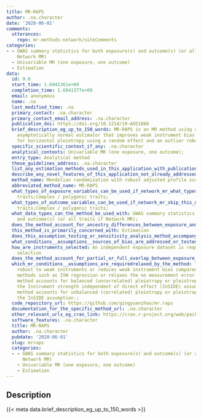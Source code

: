 ```yaml
---
title: MR-RAPS
author: .na.character
date: '2020-06-01'
comments:
  utterances:
    repo: mr-methods-network/siteComments
categories:
- - GWAS summary statistics for both exposure(s) and outcome(s) (or all traits if
    Network MR)
  - Univariable MR (one exposure, one outcome)
  - Estimation
data:
  id: 9.0
  start_time: 1.6941361e+09
  completion_time: 1.6941377e+09
  email: anonymous
  name: .na
  last_modified_time: .na
  primary_contact: .na.character
  primary_contact_email_address: .na.character
  publication_doi: https://doi.org/10.1214/19-AOS1866
  brief_description_eg_up_to_150_words: MR-RAPS is an MR method using a consistent
    asymptotically normal estimator that improves weak instrument bias and accounts
    for horizontal pleiotropy using a random effect and an outlier robust loss function
  specific_scientific_context_if_any: .na.character
  analytical_contexts: Univariable MR (one exposure, one outcome);
  entry_type: Analytical method
  these_guidelines_address: .na.character
  list_any_estimation_methods_used_in_this_application_with_publication_and_software_references: .na.character
  describe_any_novel_features_of_this_application_not_already_addressed: .na.character
  method_name: Mendelian randomization with robust adjusted profile score
  abbreviated_method_name: MR-RAPS
  what_types_of_exposure_variables_can_be_used_if_network_mr_what_types_of_traits_can_be_used: Quantitative/continuous;Binary;Molecular
    traits;Complex / polygenic traits;
  what_types_of_outcome_variables_can_be_used_if_network_mr_skip_this_question: Quantitative/continuous;Binary;Molecular
    traits;Complex / polygenic traits;
  what_data_types_can_the_method_be_used_with: GWAS summary statistics for both exposure(s)
    and outcome(s) (or all traits if Network MR);
  does_the_method_account_for_ancestry_differences_between_exposure_and_outcome_samples_or_between_samples_for_multiple_traits: 'No'
  this_method_is_primarily_concerned_with: Estimation
  does_this_assumption_testing_or_sensitivity_analysis_method_accompany_a_specific_estimation_method: .na.character
  what_conditions__assumptions__sources_of_bias_are_addressed_or_tested_for_by_this_method: .na.character
  how_are_instruments_selected: An independent exposure dataset is required for instrument
    selection
  does_the_method_account_for_partial_or_full_overlap_between_exposure_and_outcome_samples_or_between_samples_for_multiple_traits: 'Yes'
  which_mr_conditions__assumptions_are_requiredrelaxed_by_the_method: The method is
    robust to weak instruments or reduces weak instrument bias compared to traditional
    methods such as IVW regression or relaxes the no measurement error (NOME) assumption.;The
    method accounts for balanced (uncorrelated) pleiotropy or pleiotropy that meets
    the Instrument strength independent of direct effect (InSIDE) assumption. ;The
    method accounts for unbalanced (correlated) pleiotropy or pleiotropy that violates
    the InSIDE assumption.;
  code_repository_url: https://github.com/qingyuanzhao/mr.raps
  documentation_for_the_specific_method_url: .na.character
  other_relevant_urls_eg_cran_link: https://cran.r-project.org/web/packages/mr.raps/index.html
  software_features: .na.character
  title: MR-RAPS
  author: .na.character
  pubdate: '2020-06-01'
  slug: mrraps
  categories:
  - - GWAS summary statistics for both exposure(s) and outcome(s) (or all traits if
      Network MR)
    - Univariable MR (one exposure, one outcome)
    - Estimation
---
```




## Description

{{< meta data.brief_description_eg_up_to_150_words >}}

